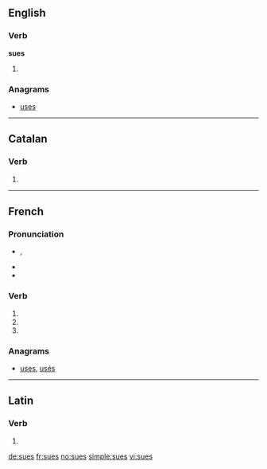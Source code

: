 {{also|Sues|sués}}
==English==

===Verb===
'''sues'''

# {{third-person singular of|sue}}

===Anagrams===
* [[uses#English|uses]]

----

==Catalan==

===Verb===
{{head|ca|verb form}}

# {{ca-verb form of|p=2|n=sg|t=pres|m=ind|suar}}

----

==French==

===Pronunciation===
* {{IPA|lang=fr|/sy/}}, {{SAMPA|lang=fr|/sy/}}
* {{homophones|su|sue|suent|sus|sut|sût|lang=fr}}
* {{rhymes|y|lang=fr}}

===Verb===
{{fr-verb-form}}

# {{conjugation of|suer||2|s|pres|ind|lang=fr}}
# {{conjugation of|suer||2|s|pres|sub|lang=fr}}
# {{form of|Plural feminine of past participle|savoir|lang=fr}}

===Anagrams===
* [[uses#French|uses]], [[usés#French|usés]]

----

==Latin==

===Verb===
{{la-verb-form|suēs}}

# {{conjugation of|suo|suō|2|s|fut|act|ind|lang=la}}

[[de:sues]]
[[fr:sues]]
[[no:sues]]
[[simple:sues]]
[[vi:sues]]